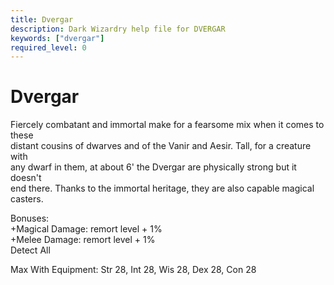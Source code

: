 ```yaml
---
title: Dvergar
description: Dark Wizardry help file for DVERGAR
keywords: ["dvergar"]
required_level: 0
---
```


# Dvergar

Fiercely combatant and immortal make for a fearsome mix when it comes to these  
distant cousins of dwarves and of the Vanir and Aesir. Tall, for a creature with  
any dwarf in them, at about 6' the Dvergar are physically strong but it doesn't  
end there. Thanks to the immortal heritage, they are also capable magical casters.  

Bonuses:  
         +Magical Damage:                  remort level + 1%  
         +Melee Damage:                    remort level + 1%  
          Detect All  

Max With Equipment: Str 28, Int 28, Wis 28, Dex 28, Con 28